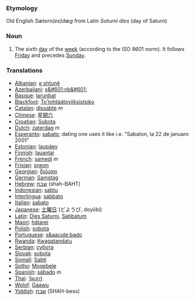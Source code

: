 ===Etymology===
Old English ''Sætern(es)dæg'' from Latin ''Saturni dies'' (day of Saturn)
===Noun===
#The sixth [[day]] of the [[week]] (according to the ISO 8601 norm). It follows [[Friday]] and precedes [[Sunday]].
===Translations===
*[[Albanian]]: [[e shtunë]]
*[[Azerbaijani]]: [[ş&#601;nb&#601;]]
*[[Basque]]: [[larunbat]]
*[[Blackfoot]]: [[To'tohtáátoyiiksistsiko]]
*[[Catalan]]: [[dissabte]] ''m''
*[[Chinese]]: [[星期六]]
*[[Croatian]]: [[Subota]]
*[[Dutch]]: [[zaterdag]] ''m''
*[[Esperanto]]: [[sabato]]; dating one uses it like i.e. "Sabaton, la 22 de januaro 2001"
*[[Estonian]]: [[laupäev]]
*[[Finnish]]: [[lauantai]]
*[[French]]: [[samedi]] ''m''
*[[Frisian]]: [[sneon]]
*[[Georgian]]: [[შაბათი]]
*[[German]]: [[Samstag]]
*[[Hebrew]]: [[שבת]] (shah-BAHT)
*[[Indonesian]]: [[sabtu]]
*[[Interlingua]]: [[sabbato]]
*[[Italian]]: [[sabato]]
*[[Japanese]]: [[土曜日]] (どようび, doyōbi)
*[[Latin]]: [[Dies Saturni]], [[Sabbatum]]
*[[Maori]]: [[hätarei]]
*[[Polish]]: [[sobota]]
*[[Portuguese]]: [[s&aacute;bado]]
*[[Rwanda]]: [[Kwagatandatu]]
*[[Serbian]]: [[субота]]
*[[Slovak]]: [[sobota]]
*[[Somali]]: [[Sabti]]
*[[Sotho]]: [[Moqebele]]
*[[Spanish]]: [[sábado]] ''m''
*[[Thai]]: [[วันเสาร์]]
*[[Wolof]]: [[Gaawu]]
*[[Yiddish]]: [[שבת]] (SHAH-bess)